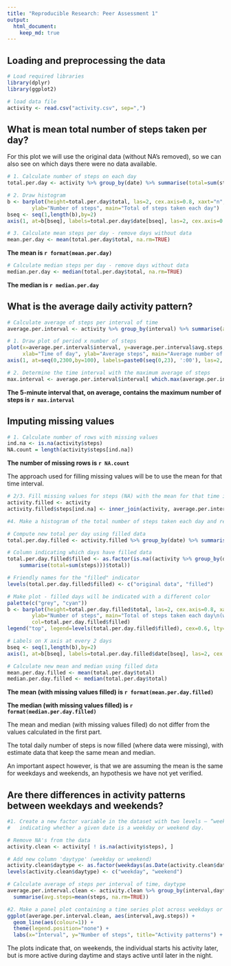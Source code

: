 ```yaml
---
title: "Reproducible Research: Peer Assessment 1"
output: 
  html_document:
    keep_md: true
---
```



## Loading and preprocessing the data

```r
# Load required libraries
library(dplyr)
library(ggplot2)

# load data file
activity <- read.csv("activity.csv", sep=",")
```

## What is mean total number of steps taken per day?

For this plot we will use the original data (without NA's removed), so we can also see on which days there were no data available.

```r
# 1. Calculate number of steps on each day
total.per.day <- activity %>% group_by(date) %>% summarise(total=sum(steps, na.rm=TRUE))

# 2. Draw histogram
b <- barplot(height=total.per.day$total, las=2, cex.axis=0.8, xaxt="n", 
        ylab="Number of steps", main="Total of steps taken each day")
bseq <- seq(1,length(b),by=2)
axis(1, at=b[bseq], labels=total.per.day$date[bseq], las=2, cex.axis=0.7, adj=1)

# 3. Calculate mean steps per day - remove days without data
mean.per.day <- mean(total.per.day$total, na.rm=TRUE)
```
**The mean is `r format(mean.per.day)`**

```r
# Calculate median steps per day - remove days without data
median.per.day <- median(total.per.day$total, na.rm=TRUE)
```
**The median is `r median.per.day`**

## What is the average daily activity pattern?

```r
# Calculate average of steps per interval of time
average.per.interval <- activity %>% group_by(interval) %>% summarise(avg.steps=mean(steps, na.rm=TRUE))

# 1. Draw plot of period x number of steps
plot(x=average.per.interval$interval, y=average.per.interval$avg.steps, type="l", xaxt="n",
     xlab="Time of day", ylab="Average steps", main="Average number of steps x time of day")
axis(1, at=seq(0,2300,by=100), labels=paste0(seq(0,23), ':00'), las=2, cex.axis=0.8)

# 2. Determine the time interval with the maximum average of steps
max.interval <- average.per.interval$interval[ which.max(average.per.interval$avg.steps) ]
```
**The 5-minute interval that, on average, contains the maximum number of steps is `r max.interval`**

## Imputing missing values
```r
# 1. Calculate number of rows with missing values
ind.na <- is.na(activity$steps)
NA.count = length(activity$steps[ind.na])
```
**The number of missing rows is `r NA.count`**

The approach used for filling missing values will be to use the mean for that time interval.

```r
# 2/3. Fill missing values for steps (NA) with the mean for that time interval
activity.filled <- activity
activity.filled$steps[ind.na] <- inner_join(activity, average.per.interval, by="interval")$avg.steps[ind.na]

#4. Make a histogram of the total number of steps taken each day and report the mean and median

# Compute new total per day using filled data
total.per.day.filled <- activity.filled %>% group_by(date) %>% summarise(total=sum(steps))

# Column indicating which days have filled data
total.per.day.filled$filled <- as.factor(is.na((activity %>% group_by(date) %>%
    summarise(total=sum(steps)))$total))

# Friendly names for the "filled" indicator
levels(total.per.day.filled$filled) <- c("original data", "filled")

# Make plot - filled days will be indicated with a different color
palette(c("grey", "cyan"))
b <- barplot(height=total.per.day.filled$total, las=2, cex.axis=0.8, xaxt="n", 
        ylab="Number of steps", main="Total of steps taken each day\n(with missing values filled)",
        col=total.per.day.filled$filled)
legend("top", legend=levels(total.per.day.filled$filled), cex=0.6, lty=1, col=c("grey", "cyan"))

# Labels on X axis at every 2 days
bseq <- seq(1,length(b),by=2)
axis(1, at=b[bseq], labels=total.per.day.filled$date[bseq], las=2, cex.axis=0.7, adj=1)

# Calculate new mean and median using filled data
mean.per.day.filled <- mean(total.per.day$total)
median.per.day.filled <- median(total.per.day$total)
```

**The mean (with missing values filled) is `r format(mean.per.day.filled)`**

**The median (with missing values filled) is `r format(median.per.day.filled)`**

The mean and median (with missing values filled) do not differ from the values calculated in the first part.

The total daily number of steps is now filled (where data were missing), with estimate data that keep the same mean and median.

An important aspect however, is that we are assuming the mean is the same for weekdays and weekends, an hypothesis we have not yet verified.

## Are there differences in activity patterns between weekdays and weekends?

```r
#1. Create a new factor variable in the dataset with two levels – “weekday” and “weekend” 
#   indicating whether a given date is a weekday or weekend day.

# Remove NA's from the data
activity.clean <- activity[ ! is.na(activity$steps), ]

# Add new column 'daytype' (weekday or weekend)
activity.clean$daytype <- as.factor(weekdays(as.Date(activity.clean$date)) %in% c("Saturday", "Sunday"))
levels(activity.clean$daytype) <- c("weekday", "weekend")

# Calculate average of steps per interval of time, daytype
average.per.interval.clean <- activity.clean %>% group_by(interval,daytype) %>% 
  summarise(avg.steps=mean(steps, na.rm=TRUE))

#2. Make a panel plot containing a time series plot across weekdays or weekends
ggplot(average.per.interval.clean, aes(interval,avg.steps)) + 
  geom_line(aes(colour=1)) +
  theme(legend.position="none") +
  labs(x="Interval", y="Number of steps", title="Activity patterns") + facet_grid(daytype~.)
```

The plots indicate that, on weekends, the individual starts his activity later, but is more active during daytime and stays active until later in the night.